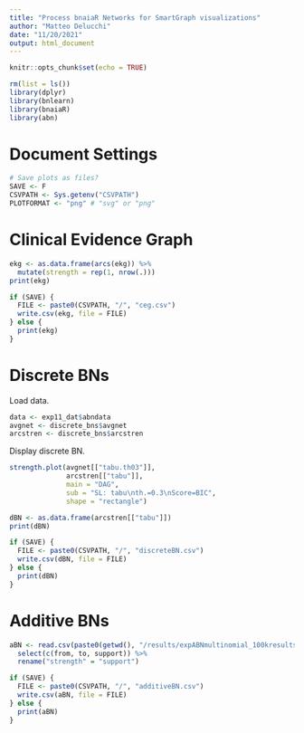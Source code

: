 ```yaml
---
title: "Process bnaiaR Networks for SmartGraph visualizations"
author: "Matteo Delucchi"
date: "11/20/2021"
output: html_document
---
```


```r
knitr::opts_chunk$set(echo = TRUE)
```

```r
rm(list = ls())
library(dplyr)
library(bnlearn)
library(bnaiaR)
library(abn)
```

# Document Settings
```r
# Save plots as files? 
SAVE <- F
CSVPATH <- Sys.getenv("CSVPATH")
PLOTFORMAT <- "png" # "svg" or "png"
```

# Clinical Evidence Graph

```r
ekg <- as.data.frame(arcs(ekg)) %>%
  mutate(strength = rep(1, nrow(.)))
print(ekg)
```

```r
if (SAVE) {
  FILE <- paste0(CSVPATH, "/", "ceg.csv")
  write.csv(ekg, file = FILE)
} else {
  print(ekg)
}
```


# Discrete BNs

Load data.
```r
data <- exp11_dat$abndata
avgnet <- discrete_bns$avgnet
arcstren <- discrete_bns$arcstren
```

Display discrete BN.
```r
strength.plot(avgnet[["tabu.th03"]],
              arcstren[["tabu"]],
              main = "DAG",
              sub = "SL: tabu\nth.=0.3\nScore=BIC",
              shape = "rectangle")
```

```r
dBN <- as.data.frame(arcstren[["tabu"]]) 
print(dBN)
```

```r
if (SAVE) {
  FILE <- paste0(CSVPATH, "/", "discreteBN.csv")
  write.csv(dBN, file = FILE)
} else {
  print(dBN)
}
```

# Additive BNs

```r
aBN <- read.csv(paste0(getwd(), "/results/expABNmultinomial_100kresults_table_mle.csv")) %>%
  select(c(from, to, support)) %>%
  rename("strength" = "support")
```

```r
if (SAVE) {
  FILE <- paste0(CSVPATH, "/", "additiveBN.csv")
  write.csv(aBN, file = FILE)
} else {
  print(aBN)
}
```
